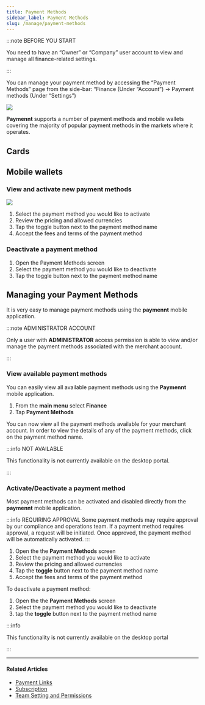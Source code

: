```yaml
---
title: Payment Methods
sidebar_label: Payment Methods
slug: /manage/payment-methods
---
```


:::note BEFORE YOU START

You need to have an “Owner” or “Company” user account to view and manage all finance-related settings.

:::

You can manage your payment method by accessing the “Payment Methods” page from the side-bar: “Finance (Under “Account”) -> Payment methods (Under “Settings”)

![](/img/community/funds-and-payment/community-funds-and-payment-payment-methods-access-payment-methods.png)

**Paymennt** supports a number of payment methods and mobile wallets covering the majority of popular payment methods in the markets where it operates.

## Cards

<div class="row">
  <div class="col col--4">
    <CardHeadless
      image="/img/guides/payment-methods/visa.jpg"
      link=""
      action="Visa">
    </CardHeadless>
  </div>
  <div class="col col--4">
    <CardHeadless
      image="/img/guides/payment-methods/mastercard.jpg"
      link=""
      action="MasterCard">
    </CardHeadless>
  </div>
  <div class="col col--4">
    <CardHeadless
      image="/img/guides/payment-methods/amex.jpg"
      link=""
      action="American Express">
    </CardHeadless>
  </div>
  <div class="col col--4">
    <CardHeadless
      image="/img/guides/payment-methods/unionpay.jpg"
      link=""
      action="UnionPay">
    </CardHeadless>
  </div>
</div>

## Mobile wallets

<div class="row">
  <div class="col col--4">
    <CardHeadless
      image="/img/guides/payment-methods/applepay.jpg"
      link=""
      action="ApplePay">
    </CardHeadless>
  </div>
  <div class="col col--4">
    <CardHeadless
      image="/img/guides/payment-methods/careempay.jpg"
      link=""
      action="ApplePay">
    </CardHeadless>
  </div>
</div>

### View and activate new payment methods

![](/img/community/funds-and-payment/community-funds-and-payment-payment-methods-accept-payment-methods.png)

1. Select the payment method you would like to activate
2. Review the pricing and allowed currencies
3. Tap the toggle button next to the payment method name
4. Accept the fees and terms of the payment method

### Deactivate a payment method

1. Open the Payment Methods screen
2. Select the payment method you would like to deactivate
3. Tap the toggle button next to the payment method name

## Managing your Payment Methods

It is very easy to manage payment methods using the **paymennt** mobile application.

:::note ADMINISTRATOR ACCOUNT

Only a user with **ADMINISTRATOR** access permission is able to view and/or manage the payment methods associated with the merchant account.

:::

### View available payment methods

You can easily view all available payment methods using the **Paymennt** mobile application.

1. From the **main menu** select **Finance**
2. Tap **Payment Methods**

You can now view all the payment methods available for your merchant account. In order to view the details of any of the payment methods, click on the payment method name.

:::info NOT AVAILABLE

This functionality is not currently available on the desktop portal.

:::

### Activate/Deactivate a payment method

Most payment methods can be activated and disabled directly from the **paymennt** mobile application.

:::info REQUIRING APPROVAL
Some payment methods may require approval by our compliance and operations team. If a payment method requires approval, a request will be initiated. Once approved, the payment method will be automatically activated.
:::

1. Open the the **Payment Methods** screen
2. Select the payment method you would like to activate
2. Review the pricing and allowed currencies
3. Tap the **toggle** button next to the payment method name
4. Accept the fees and terms of the payment method

To deactivate a payment method:

1. Open the the **Payment Methods** screen
2. Select the payment method you would like to deactivate
3. tap the **toggle** button next to the payment method name

:::info

This functionality is not currently available on the desktop portal

:::

***

#### Related Articles

* [<ins>Payment Links</ins>](/6-online-payment/1-payments-links.md)
* [<ins>Subscription</ins>](/6-online-payment/2-subscriptions.md)
* [<ins>Team Setting and Permissions</ins>](/2-account-management/3-team-settings/index.md)

